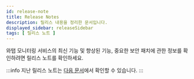```yaml
---
id: release-note
title: Release Notes
description: 릴리스 내용을 정리한 문서입니다.
displayed_sidebar: releaseSidebar
tags: [ 릴리스 노트 ]
---
```


와탭 모니터링 서비스의 최신 기능 및 향상된 기능, 중요한 보안 패치에 관한 정보를 확인하려면 릴리스 노트를 확인하세요. 

:::info
지난 릴리스 노트는 [다음 문서](https://guide.whatap.io/whatap_guide/release_note/service/service-1.92.0.html)에서 확인할 수 있습니다.
:::
